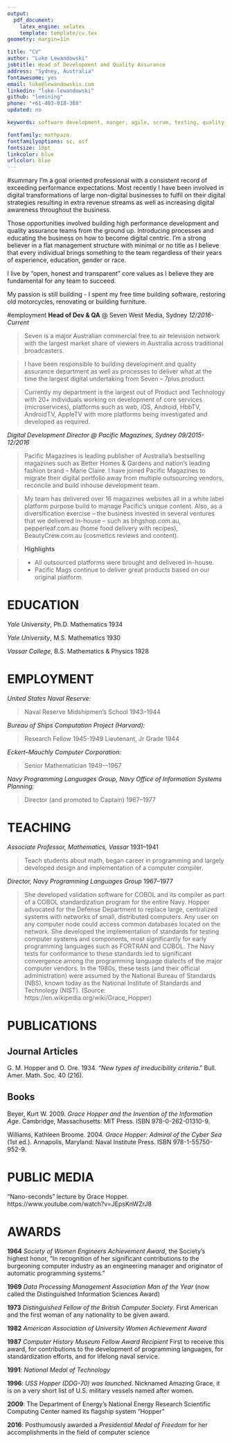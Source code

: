 ```yaml
---
output: 
  pdf_document:
    latex_engine: xelatex
    template: template/cv.tex
geometry: margin=1in

title: "CV"
author: "Luke Lewandowski"
jobtitle: Head of Development and Quality Assurance
address: "Sydney, Australia"
fontawesome: yes
email: luke@lewandowskis.com
linkedin: "luke-lewandowski"
github: "lemining"
phone: "+61-403-018-388" 
updated: no

keywords: software development, manger, agile, scrum, testing, quality assurance

fontfamily: mathpazo
fontfamilyoptions: sc, osf
fontsize: 10pt
linkcolor: blue
urlcolor: blue
---
```


#summary
I'm a goal oriented professional with a consistent record of exceeding performance expectations. 
Most recently I have been involved in digital transformations of large non-digital businesses to fulfil on their digital strategies resulting in extra revenue streams as well as increasing digital awareness throughout the business.

Those opportunities involved building high performance development and quality assurance teams from the ground up. Introducing processes and educating the business on how to become digital centric. 
I'm a strong believer in a flat management structure with minimal or no title as I believe that every individual brings something to the team regardless of their years of experience, education, gender or race.

I live by "open, honest and transparent" core values as I believe they are fundamental for any team to succeed.

My passion is still building - I spent my free time building software, restoring old motorcycles, renovating or building furniture.

#employment
**Head of Dev & QA** @ Seven West Media, Sydney \hfill _12/2016-Current_

> Seven is a major Australian commercial free to air television network with the largest market share of viewers in Australia across traditional broadcasters.

> I have been responsible to building development and quality assurance department as well as processes to deliver what at the time the largest digital undertaking from Seven – 7plus product. 

> Currently my department is the largest out of Product and Technology with 20+ individuals working on development of core services (microservices), platforms such as web, iOS, Android, HbbTV, AndroidTV, AppleTV with more platforms being investigated and developed as required.

*Digital Development Director @ Pacific Magazines, Sydney* \hfill _09/2015-12/2016_

> Pacific Magazines is leading publisher of Australia’s bestselling magazines such as Better Homes & Gardens and nation’s leading fashion brand – Marie Claire.
I have joined Pacific Magazines to migrate their digital portfolio away from multiple outsourcing vendors, reconcile and build inhouse development team.

> My team has delivered over 16 magazines websites all in a white label platform purpose build to manage Pacific’s unique content. Also, as a diversification exercise – the business invested in several ventures that we delivered in-house – such as bhgshop.com.au, pepperleaf.com.au (home food delivery with recipes), BeautyCrew.com.au (cosmetics reviews and content).

> **Highlights**

> *	All outsourced platforms were brought and delivered in-house.
> * Pacific Mags continue to deliver great products based on our original platform.

# EDUCATION

*Yale University*, Ph.D. Mathematics \hfill 1934

*Yale University*, M.S. Mathematics \hfill 1930

*Vassar College*, B.S. Mathematics & Physics \hfill 1928

# EMPLOYMENT

*United States Naval Reserve:*

 > Naval Reserve Midshipmen's School \hfill 1943--1944

*Bureau of Ships Computation Project (Harvard):*

 > Research Fellow \hfill 1945-1949
 > Lieutenant, Jr Grade \hfill 1944
 
*Eckert–Mauchly Computer Corporation:*

 >  Senior Mathematician \hfill 1949-–1967

*Navy Programming Languages Group, Navy Office of Information Systems Planning:*

 > Director (and promoted to Captain) \hfill 1967--1977  

# TEACHING

*Associate Professor, Mathematics, Vassar* \hfill 1931--1941

> Teach students about math, began career in programming and largely developed design and implementation of a computer compiler.
  
*Director, Navy Programming Languages Group* \hfill 1967--1977

> She developed validation software for COBOL and its compiler as part of a COBOL standardization program for the entire Navy. Hopper advocated for the Defense Department to replace large, centralized systems with networks of small, distributed computers. Any user on any computer node could access common databases located on the network. She developed the implementation of standards for testing computer systems and components, most significantly for early programming languages such as FORTRAN and COBOL. The Navy tests for conformance to these standards led to significant convergence among the programming language dialects of the major computer vendors. In the 1980s, these tests (and their official administration) were assumed by the National Bureau of Standards (NBS), known today as the National Institute of Standards and Technology (NIST). (Source: https://en.wikipedia.org/wiki/Grace_Hopper)

# PUBLICATIONS

## **Journal Articles**

G. M. Hopper and O. Ore. 1934. "*New types of irreducibility criteria*." Bull. Amer. Math. Soc. 40 (216). 



## **Books**

Beyer, Kurt W. 2009. *Grace Hopper and the Invention of the Information Age*. Cambridge, Massachusetts: MIT Press. ISBN 978-0-262-01310-9.

Williams, Kathleen Broome. 2004. *Grace Hopper: Admiral of the Cyber Sea* (1st ed.). Annapolis, Maryland: Naval Institute Press. ISBN 978-1-55750-952-9.

# PUBLIC MEDIA

"Nano-seconds" lecture by Grace Hopper. https://www.youtube.com/watch?v=JEpsKnWZrJ8


# AWARDS

**1964**  *Society of Women Engineers Achievement Award*, the Society’s highest honor, “In recognition of her significant contributions to the burgeoning computer industry as an engineering manager and originator of automatic programming systems.”

**1969**  *Data Processing Management Association Man of the Year* (now called the Distinguished Information Sciences Award)

**1973** *Distinguished Fellow of the British Computer Society*. First American and the first woman of any nationality to be given award.

**1982** *American Association of University Women Achievement Award*

**1987** *Computer History Museum Fellow Award Recipient* First to receive this award, for contributions to the development of programming languages, for standardization efforts, and for lifelong naval service.

**1991**: *National Medal of Technology*

**1996**: *USS Hopper (DDG-70) was launched*. Nicknamed Amazing Grace, it is on a very short list of U.S. military vessels named after women.

**2009**: The Department of Energy's National Energy Research Scientific Computing Center named its flagship system "Hopper"

**2016**: Posthumously awarded a *Presidential Medal of Freedom* for her accomplishments in the field of computer science

